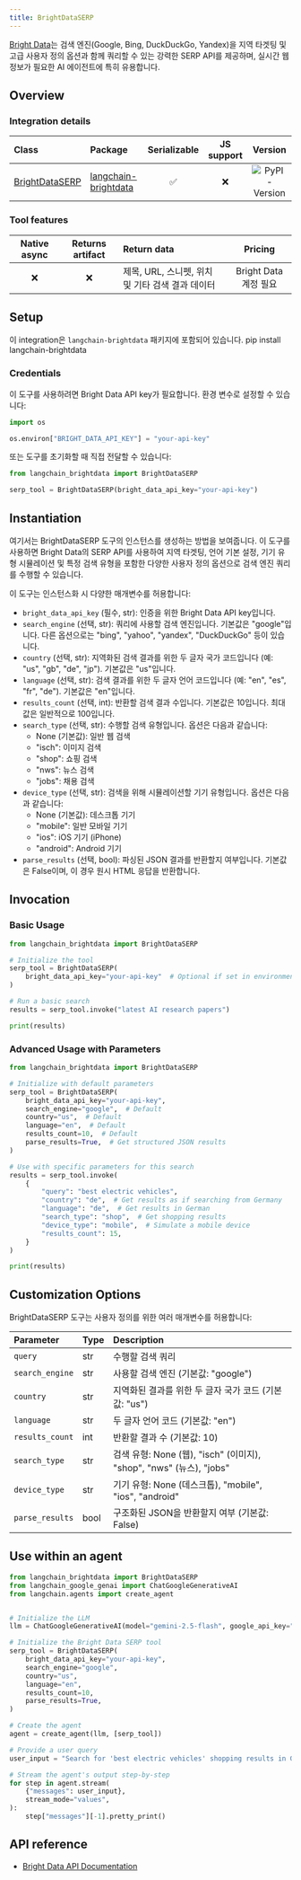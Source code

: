 ```yaml
---
title: BrightDataSERP
---
```


[Bright Data](https://brightdata.com/)는 검색 엔진(Google, Bing, DuckDuckGo, Yandex)을 지역 타겟팅 및 고급 사용자 정의 옵션과 함께 쿼리할 수 있는 강력한 SERP API를 제공하며, 실시간 웹 정보가 필요한 AI 에이전트에 특히 유용합니다.

## Overview

### Integration details

|Class|Package|Serializable|JS support|Version|
|:--|:--|:-:|:-:|:-:|
|[BrightDataSERP](https://pypi.org/project/langchain-brightdata/)|[langchain-brightdata](https://pypi.org/project/langchain-brightdata/)|✅|❌|![PyPI - Version](https://img.shields.io/pypi/v/langchain-brightdata?style=flat-square&label=%20)|

### Tool features

|Native async|Returns artifact|Return data|Pricing|
|:-:|:-:|:--|:-:|
|❌|❌|제목, URL, 스니펫, 위치 및 기타 검색 결과 데이터|Bright Data 계정 필요|

## Setup

이 integration은 `langchain-brightdata` 패키지에 포함되어 있습니다.
pip install langchain-brightdata

### Credentials

이 도구를 사용하려면 Bright Data API key가 필요합니다. 환경 변수로 설정할 수 있습니다:

```python
import os

os.environ["BRIGHT_DATA_API_KEY"] = "your-api-key"
```

또는 도구를 초기화할 때 직접 전달할 수 있습니다:

```python
from langchain_brightdata import BrightDataSERP

serp_tool = BrightDataSERP(bright_data_api_key="your-api-key")
```

## Instantiation

여기서는 BrightDataSERP 도구의 인스턴스를 생성하는 방법을 보여줍니다. 이 도구를 사용하면 Bright Data의 SERP API를 사용하여 지역 타겟팅, 언어 기본 설정, 기기 유형 시뮬레이션 및 특정 검색 유형을 포함한 다양한 사용자 정의 옵션으로 검색 엔진 쿼리를 수행할 수 있습니다.

이 도구는 인스턴스화 시 다양한 매개변수를 허용합니다:

- `bright_data_api_key` (필수, str): 인증을 위한 Bright Data API key입니다.
- `search_engine` (선택, str): 쿼리에 사용할 검색 엔진입니다. 기본값은 "google"입니다. 다른 옵션으로는 "bing", "yahoo", "yandex", "DuckDuckGo" 등이 있습니다.
- `country` (선택, str): 지역화된 검색 결과를 위한 두 글자 국가 코드입니다 (예: "us", "gb", "de", "jp"). 기본값은 "us"입니다.
- `language` (선택, str): 검색 결과를 위한 두 글자 언어 코드입니다 (예: "en", "es", "fr", "de"). 기본값은 "en"입니다.
- `results_count` (선택, int): 반환할 검색 결과 수입니다. 기본값은 10입니다. 최대값은 일반적으로 100입니다.
- `search_type` (선택, str): 수행할 검색 유형입니다. 옵션은 다음과 같습니다:
  - None (기본값): 일반 웹 검색
  - "isch": 이미지 검색
  - "shop": 쇼핑 검색
  - "nws": 뉴스 검색
  - "jobs": 채용 검색
- `device_type` (선택, str): 검색을 위해 시뮬레이션할 기기 유형입니다. 옵션은 다음과 같습니다:
  - None (기본값): 데스크톱 기기
  - "mobile": 일반 모바일 기기
  - "ios": iOS 기기 (iPhone)
  - "android": Android 기기
- `parse_results` (선택, bool): 파싱된 JSON 결과를 반환할지 여부입니다. 기본값은 False이며, 이 경우 원시 HTML 응답을 반환합니다.

## Invocation

### Basic Usage

```python
from langchain_brightdata import BrightDataSERP

# Initialize the tool
serp_tool = BrightDataSERP(
    bright_data_api_key="your-api-key"  # Optional if set in environment variables
)

# Run a basic search
results = serp_tool.invoke("latest AI research papers")

print(results)
```

### Advanced Usage with Parameters

```python
from langchain_brightdata import BrightDataSERP

# Initialize with default parameters
serp_tool = BrightDataSERP(
    bright_data_api_key="your-api-key",
    search_engine="google",  # Default
    country="us",  # Default
    language="en",  # Default
    results_count=10,  # Default
    parse_results=True,  # Get structured JSON results
)

# Use with specific parameters for this search
results = serp_tool.invoke(
    {
        "query": "best electric vehicles",
        "country": "de",  # Get results as if searching from Germany
        "language": "de",  # Get results in German
        "search_type": "shop",  # Get shopping results
        "device_type": "mobile",  # Simulate a mobile device
        "results_count": 15,
    }
)

print(results)
```

## Customization Options

BrightDataSERP 도구는 사용자 정의를 위한 여러 매개변수를 허용합니다:

|Parameter|Type|Description|
|:--|:--|:--|
|`query`|str|수행할 검색 쿼리|
|`search_engine`|str|사용할 검색 엔진 (기본값: "google")|
|`country`|str|지역화된 결과를 위한 두 글자 국가 코드 (기본값: "us")|
|`language`|str|두 글자 언어 코드 (기본값: "en")|
|`results_count`|int|반환할 결과 수 (기본값: 10)|
|`search_type`|str|검색 유형: None (웹), "isch" (이미지), "shop", "nws" (뉴스), "jobs"|
|`device_type`|str|기기 유형: None (데스크톱), "mobile", "ios", "android"|
|`parse_results`|bool|구조화된 JSON을 반환할지 여부 (기본값: False)|

## Use within an agent

```python
from langchain_brightdata import BrightDataSERP
from langchain_google_genai import ChatGoogleGenerativeAI
from langchain.agents import create_agent


# Initialize the LLM
llm = ChatGoogleGenerativeAI(model="gemini-2.5-flash", google_api_key="your-api-key")

# Initialize the Bright Data SERP tool
serp_tool = BrightDataSERP(
    bright_data_api_key="your-api-key",
    search_engine="google",
    country="us",
    language="en",
    results_count=10,
    parse_results=True,
)

# Create the agent
agent = create_agent(llm, [serp_tool])

# Provide a user query
user_input = "Search for 'best electric vehicles' shopping results in Germany in German using mobile."

# Stream the agent's output step-by-step
for step in agent.stream(
    {"messages": user_input},
    stream_mode="values",
):
    step["messages"][-1].pretty_print()
```

## API reference

- [Bright Data API Documentation](https://docs.brightdata.com/scraping-automation/serp-api/introduction)